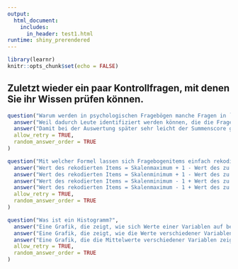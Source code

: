 ```yaml
---
output: 
  html_document:
    includes:
      in_header: test1.html
runtime: shiny_prerendered
---
```


```r
library(learnr)
knitr::opts_chunk$set(echo = FALSE)
```

## Zuletzt wieder ein paar Kontrollfragen, mit denen Sie ihr Wissen prüfen können.

```r
question("Warum werden in psychologischen Fragebögen manche Fragen in `die andere Richtung' formuliert?",
  answer("Weil dadurch Leute identifiziert werden können, die die Fragen nicht gewissenhaft beantworten.", correct = TRUE),
  answer("Damit bei der Auswertung später sehr leicht der Summenscore gebildet werden kann."),
  allow_retry = TRUE,
  random_answer_order = TRUE
)
```

```r
question("Mit welcher Formel lassen sich Fragebogenitems einfach rekodieren?",
  answer("Wert des rekodierten Items = Skalenmaximum + 1 - Wert des zu rekodierenden Items", correct = TRUE),
  answer("Wert des rekodierten Items = Skalenminimum + 1 - Wert des zu rekodierenden Items"),
  answer("Wert des rekodierten Items = Skalenminimum - 1 + Wert des zu rekodierenden Items"),
  answer("Wert des rekodierten Items = Skalenmaximum - 1 + Wert des zu rekodierenden Items"),
  allow_retry = TRUE,
  random_answer_order = TRUE
)
```

```r
question("Was ist ein Histogramm?",
  answer("Eine Grafik, die zeigt, wie sich Werte einer Variablen auf bestimmte Wertebereiche verteilen.", correct = TRUE),
  answer("Eine Grafik, die zeigt, wie die Werte verschiedener Variablen miteinander zusammenhängen"),
  answer("Eine Grafik, die die Mittelwerte verschiedener Variablen zeigt."),
  allow_retry = TRUE,
  random_answer_order = TRUE
)
```

<div data-iframe-height></div>
